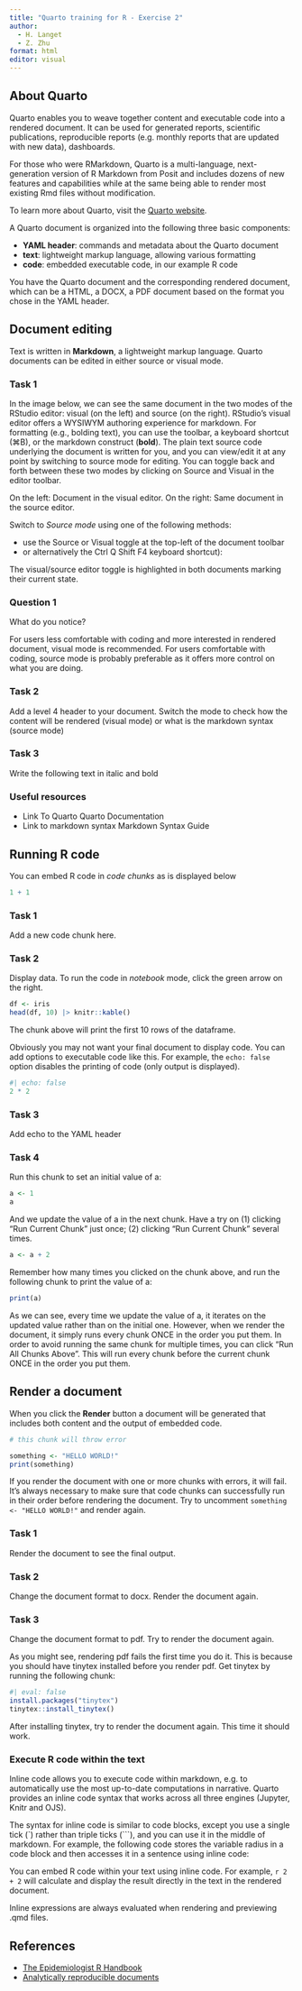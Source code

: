 ```yaml
---
title: "Quarto training for R - Exercise 2"
author:
  - H. Langet
  - Z. Zhu
format: html
editor: visual
---
```


## About Quarto

Quarto enables you to weave together content and executable code into a rendered document. It can be used for generated reports, scientific publications, reproducible reports (e.g. monthly reports that are updated with new data), dashboards.

For those who were RMarkdown, Quarto is a multi-language, next-generation version of R Markdown from Posit and includes dozens of new features and capabilities while at the same being able to render most existing Rmd files without modification.

To learn more about Quarto, visit the [Quarto website](https://quarto.org).

A Quarto document is organized into the following three basic components:

-   **YAML header**: commands and metadata about the Quarto document
-   **text**: lightweight markup language, allowing various formatting
-   **code**: embedded executable code, in our example R code

You have the Quarto document and the corresponding rendered document, which can be a HTML, a DOCX, a PDF document based on the format you chose in the YAML header.

## Document editing

Text is written in **Markdown**, a lightweight markup language. Quarto documents can be edited in either source or visual mode.

### Task 1

In the image below, we can see the same document in the two modes of the RStudio editor: visual (on the left) and source (on the right). RStudio’s visual editor offers a WYSIWYM authoring experience for markdown. For formatting (e.g., bolding text), you can use the toolbar, a keyboard shortcut (⌘B), or the markdown construct (**bold**). The plain text source code underlying the document is written for you, and you can view/edit it at any point by switching to source mode for editing. You can toggle back and forth between these two modes by clicking on Source and Visual in the editor toolbar.

On the left: Document in the visual editor. On the right: Same document in the source editor.

Switch to *Source mode* using one of the following methods:

-   use the Source or Visual toggle at the top-left of the document toolbar
-   or alternatively the Ctrl Q Shift F4 keyboard shortcut):

The visual/source editor toggle is highlighted in both documents marking their current state.

### Question 1

What do you notice?

For users less comfortable with coding and more interested in rendered document, visual mode is recommended. For users comfortable with coding, source mode is probably preferable as it offers more control on what you are doing.

### Task 2

Add a level 4 header to your document. Switch the mode to check how the content will be rendered (visual mode) or what is the markdown syntax (source mode)

### Task 3

Write the following text in italic and bold

### Useful resources

-   Link To Quarto Quarto Documentation
-   Link to markdown syntax Markdown Syntax Guide

## Running R code

You can embed R code in *code chunks* as is displayed below

```r
1 + 1
```

### Task 1

Add a new code chunk here.

### Task 2

Display data. To run the code in *notebook* mode, click the green arrow on the right.

```r
df <- iris
head(df, 10) |> knitr::kable()
```

The chunk above will print the first 10 rows of the dataframe.

Obviously you may not want your final document to display code. You can add options to executable code like this. For example, the `echo: false` option disables the printing of code (only output is displayed).

```r
#| echo: false
2 * 2
```

### Task 3

Add echo to the YAML header

### Task 4

Run this chunk to set an initial value of a:

```r
a <- 1
a
```

And we update the value of a in the next chunk. Have a try on (1) clicking "Run Current Chunk" just once; (2) clicking "Run Current Chunk" several times.

```r
a <- a + 2
```

Remember how many times you clicked on the chunk above, and run the following chunk to print the value of a:

```r
print(a)
```

As we can see, every time we update the value of a, it iterates on the updated value rather than on the initial one. However, when we render the document, it simply runs every chunk ONCE in the order you put them. In order to avoid running the same chunk for multiple times, you can click "Run All Chunks Above". This will run every chunk before the current chunk ONCE in the order you put them.

## Render a document

When you click the **Render** button a document will be generated that includes both content and the output of embedded code.

```r
# this chunk will throw error

something <- "HELLO WORLD!"
print(something)
```

If you render the document with one or more chunks with errors, it will fail. It's always necessary to make sure that code chunks can successfully run in their order before rendering the document. Try to uncomment `something <- "HELLO WORLD!"` and render again.

### Task 1

Render the document to see the final output.

### Task 2

Change the document format to docx. Render the document again.

### Task 3

Change the document format to pdf. Try to render the document again.

As you might see, rendering pdf fails the first time you do it. This is because you should have tinytex installed before you render pdf. Get tinytex by running the following chunk:

```r
#| eval: false
install.packages("tinytex")
tinytex::install_tinytex()
```

After installing tinytex, try to render the document again. This time it should work.

### Execute R code within the text

Inline code allows you to execute code within markdown, e.g. to automatically use the most up-to-date computations in narrative. Quarto provides an inline code syntax that works across all three engines (Jupyter, Knitr and OJS).

The syntax for inline code is similar to code blocks, except you use a single tick (\`) rather than triple ticks (\`\`\`), and you can use it in the middle of markdown. For example, the following code stores the variable radius in a code block and then accesses it in a sentence using inline code:

You can embed R code within your text using inline code. For example, `r 2 + 2` will calculate and display the result directly in the text in the rendered document.

Inline expressions are always evaluated when rendering and previewing .qmd files.

## References

-   [The Epidemiologist R Handbook](https://epirhandbook.com)
-   [Analytically reproducible documents](https://r-cubed-v2.rostools.org/reproducible-documents)
